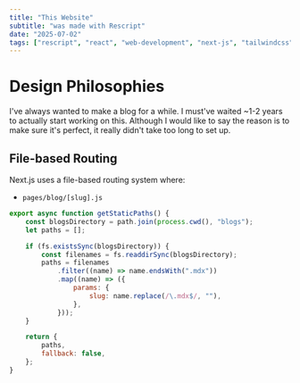```yaml
---
title: "This Website"
subtitle: "was made with Rescript"
date: "2025-07-02"
tags: ["rescript", "react", "web-development", "next-js", "tailwindcss"]
---
```


# Design Philosophies

I've always wanted to make a blog for a while. I must've waited ~1-2 years to actually start working on this. Although I would like to say the reason is to make sure it's perfect, it really didn't take too long to set up.

## File-based Routing

Next.js uses a file-based routing system where:
- `pages/blog/[slug].js`

```js
export async function getStaticPaths() {
	const blogsDirectory = path.join(process.cwd(), "blogs");
	let paths = [];

	if (fs.existsSync(blogsDirectory)) {
		const filenames = fs.readdirSync(blogsDirectory);
		paths = filenames
			.filter((name) => name.endsWith(".mdx"))
			.map((name) => ({
				params: {
					slug: name.replace(/\.mdx$/, ""),
				},
			}));
	}

	return {
		paths,
		fallback: false,
	};
}
```